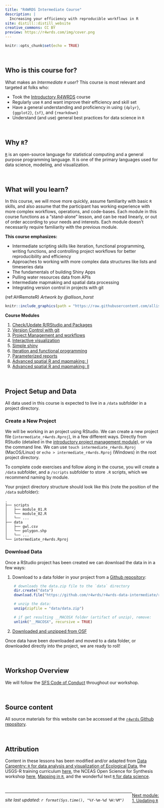```yaml
---
title: "R4WRDS Intermediate Course"
description: |
  Increasing your efficiency with reproducible workflows in R
site: distill::distill_website
creative_commons: CC BY
preview: https://r4wrds.com/img/cover.png
---
```


```r
knitr::opts_chunk$set(echo = TRUE)
```

```{=html}
<style>
  .title{
    display: none;
  }
</style>
```
<br>

## Who is this course for?

What makes an *Intermediate `R` user*? This course is most relevant and targeted at folks who:

-   Took the [Introductory R4WRDS](../intro/index.html) course
-   Regularly use `R` and want improve their efficiency and skill set
-   Have a general understanding and proficiency in using `{dplyr}`, `{ggplot2}`, `{sf}`, and `{rmarkdown}`
-   Understand (and use) general best practices for data science in `R`

<br>

## Why `R`?

[`R`](https://www.r-project.org/) is an open-source language for statistical computing and a general purpose programming language. It is one of the primary languages used for data science, modeling, and visualization.

<br>

## What will you learn?

In this course, we will move more quickly, assume familiarity with basic `R` skills, and also assume that the participant has working experience with more complex workflows, operations, and code-bases. Each module in this course functions as a "stand-alone" lesson, and can be read linearly, or out of order according to your needs and interests. Each module doesn't necessarily require familiarity with the previous module.

**This course emphasizes:**

-   Intermediate scripting skills like iteration, functional programming, writing functions, and controlling project workflows for better reproducibility and efficiency
-   Approaches to working with more complex data structures like lists and timeseries data
-   The fundamentals of building Shiny Apps
-   Pulling water resources data from APIs
-   Intermediate mapmaking and spatial data processing
-   Integrating version control in projects with git

(ref:AHRemoteR) *Artwork by @allison_horst*

```r

knitr::include_graphics(path = "https://raw.githubusercontent.com/allisonhorst/stats-illustrations/master/rstats-artwork/monster_support.jpg")

```

::: obj
**Course Modules**

1.  [Check/Update R/RStudio and Packages](m_updating_r.html)\
2.  [Version Control with git](m_version_control.html)
3.  [Project Management and workflows](m_project_management.html)\
4.  [Interactive visualization](m_interactive_viz.html)\
5.  [Simple shiny](m_simple_shiny.html)\
6.  [Iteration and functional programming](m_iteration.html)\
7.  [Parameterized reports](m_parameterized_reports.html)
8.  [Advanced spatial R and mapmaking: I](m_advanced_spatial.html)
9.  [Advanced spatial R and mapmaking: II](m_advanced_spatial_2.html)
:::

<br>

## Project Setup and Data

All data used in this course is expected to live in a `/data` subfolder in a project directory. 

### Create a New Project

We will be working in an project using RStudio. We can create a new project file (`intermediate_r4wrds.Rproj`), in a few different ways. Directly from RStudio (detailed in the [introductory project management module](../intro/m_project_management.html#use-project-workflows)), or via the command line. We can use `touch intermediate_r4wrds.Rproj` (MacOS/Linux) or `echo > intermediate_r4wrds.Rproj` (Windows) in the root project directory.

To complete code exercises and follow along in the course, you will create a `/data` subfolder, and a `/scripts` subfolder to store `.R` scripts, which we recommend naming by module.

Your project directory structure should look like this (note the position of the `/data` subfolder):

    .
    ├── scripts
    │   ├── module_01.R
    │   └── module_02.R
    │   └── ...
    ├── data
    │   ├── gwl.csv
    │   └── polygon.shp
    │   └── ...
    └── intermediate_r4wrds.Rproj

### Download Data

Once a RStudio project has been created we can download the data in in a few ways:

1.  Download to a data folder in your project from a [Github repository](https://github.com/r4wrds/r4wrds-data-intermediate/):

```r
    # downloads the data.zip file to the `data` directory
    dir.create("data")
    download.file("https://github.com/r4wrds/r4wrds-data-intermediate/raw/main/data.zip", destfile = "data/data.zip")

    # unzip the data:
    unzip(zipfile = "data/data.zip")

    # if get resulting __MACOSX folder (artifact of unzip), remove:
    unlink("__MACOSX", recursive = TRUE)
```

2.  [Downloaded and unzipped from OSF](https://osf.io/qweju/download)

Once data have been downloaded and moved to a data folder, or downloaded directly into the project, we are ready to roll!

<br>

## Workshop Overview

We will follow the [SFS Code of Conduct](https://freshwater-science.org/about/society-governance/code-of-conduct) throughout our workshop.

<br>

## Source content

All source materials for this website can be accessed at the [`r4wrds` Github repository](https://github.com/r4wrds/r4wrds).

<br>

## Attribution

Content in these lessons has been modified and/or adapted from [Data Carpentry: `R` for data analysis and visualization of Ecological Data](https://datacarpentry.org/R-ecology-lesson/index.html), the USGS-R training curriculum [here](https://github.com/USGS-R/training-curriculum), the NCEAS Open Science for Synthesis workshop [here](https://nceas.github.io/oss-2017/index.html), [Mapping in `R`](https://ryanpeek.org/mapping-in-R-workshop/), and the wonderful text [`R` for data science](https://github.com/hadley/r4ds).

<br>

<link rel="stylesheet" href="https://maxcdn.bootstrapcdn.com/bootstrap/4.0.0/css/bootstrap.min.css" integrity="sha384-Gn5384xqQ1aoWXA+058RXPxPg6fy4IWvTNh0E263XmFcJlSAwiGgFAW/dAiS6JXm" crossorigin="anonymous">

<a href="m_updating_r.html" class="btn btn-secondary" style="float: right;">Next module:<br>1. Updating `R`</a>

------------------------------------------------------------------------

*site last updated: `r format(Sys.time(), "%Y-%m-%d %H:%M")`*
